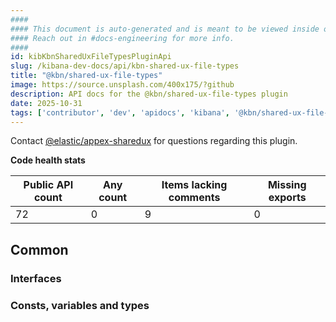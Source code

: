 ```yaml
---
####
#### This document is auto-generated and is meant to be viewed inside our experimental, new docs system.
#### Reach out in #docs-engineering for more info.
####
id: kibKbnSharedUxFileTypesPluginApi
slug: /kibana-dev-docs/api/kbn-shared-ux-file-types
title: "@kbn/shared-ux-file-types"
image: https://source.unsplash.com/400x175/?github
description: API docs for the @kbn/shared-ux-file-types plugin
date: 2025-10-31
tags: ['contributor', 'dev', 'apidocs', 'kibana', '@kbn/shared-ux-file-types']
---
```




Contact [@elastic/appex-sharedux](https://github.com/orgs/elastic/teams/appex-sharedux) for questions regarding this plugin.

**Code health stats**

| Public API count  | Any count | Items lacking comments | Missing exports |
|-------------------|-----------|------------------------|-----------------|
| 72 | 0 | 9 | 0 |

## Common

### Interfaces
<DocDefinitionList data={kbnSharedUxFileTypesObj.common.interfaces}/>

### Consts, variables and types
<DocDefinitionList data={kbnSharedUxFileTypesObj.common.misc}/>

